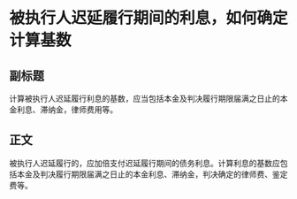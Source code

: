 # 被执行人迟延履行期间的利息，如何确定计算基数
## 副标题
计算被执行人迟延履行利息的基数，应当包括本金及判决履行期限届满之日止的本金利息、滞纳金，律师费用等。
## 正文
被执行人迟延履行的，应加倍支付迟延履行期间的债务利息。计算利息的基数应包括本金及判决履行期限届满之日止的本金利息、滞纳金，判决确定的律师费、鉴定费等。
